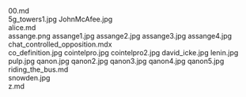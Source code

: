     
<div className="w-full md:max-w-[80rem] float-right italic">
	<MD_00_md />
	00.md
</div>
<PopImage className="sm:float-right m-auto sm:m-1 sm:ml-4" src={JPG_5g_towers1_jpg} width={384} alt="5g_towers1.jpg">
	5g_towers1.jpg
</PopImage>
<PopImage className="sm:float-left m-auto sm:m-1 sm:mr-4" src={JPG_JohnMcAfee_jpg} width={384} alt="JohnMcAfee.jpg">
	JohnMcAfee.jpg
</PopImage>
<div className="w-full md:max-w-[80rem] float-right italic">
	<MD_alice_md />
	alice.md
</div>
<PopImage className="sm:float-right m-auto sm:m-1 sm:ml-4" src={PNG_assange_png} width={384} alt="assange.png">
	assange.png
</PopImage>
<PopImage className="sm:float-left m-auto sm:m-1 sm:mr-4" src={JPG_assange1_jpg} width={384} alt="assange1.jpg">
	assange1.jpg
</PopImage>
<PopImage className="sm:float-right m-auto sm:m-1 sm:ml-4" src={JPG_assange2_jpg} width={384} alt="assange2.jpg">
	assange2.jpg
</PopImage>
<PopImage className="sm:float-left m-auto sm:m-1 sm:mr-4" src={JPG_assange3_jpg} width={384} alt="assange3.jpg">
	assange3.jpg
</PopImage>
<PopImage className="sm:float-right m-auto sm:m-1 sm:ml-4" src={JPG_assange4_jpg} width={384} alt="assange4.jpg">
	assange4.jpg
</PopImage>
<div className="w-full md:max-w-[80rem] float-right italic">
	<MDX_chat_controlled_opposition_mdx />
	chat_controlled_opposition.mdx
</div>
<PopImage className="sm:float-left m-auto sm:m-1 sm:mr-4" src={JPG_co_definition_jpg} width={384} alt="co_definition.jpg">
	co_definition.jpg
</PopImage>
<PopImage className="sm:float-right m-auto sm:m-1 sm:ml-4" src={JPG_cointelpro_jpg} width={384} alt="cointelpro.jpg">
	cointelpro.jpg
</PopImage>
<PopImage className="sm:float-left m-auto sm:m-1 sm:mr-4" src={JPG_cointelpro2_jpg} width={384} alt="cointelpro2.jpg">
	cointelpro2.jpg
</PopImage>
<PopImage className="sm:float-right m-auto sm:m-1 sm:ml-4" src={JPG_david_icke_jpg} width={384} alt="david_icke.jpg">
	david_icke.jpg
</PopImage>
<PopImage className="sm:float-left m-auto sm:m-1 sm:mr-4" src={JPG_lenin_jpg} width={384} alt="lenin.jpg">
	lenin.jpg
</PopImage>
<PopImage className="sm:float-right m-auto sm:m-1 sm:ml-4" src={JPG_pulp_jpg} width={384} alt="pulp.jpg">
	pulp.jpg
</PopImage>
<PopImage className="sm:float-left m-auto sm:m-1 sm:mr-4" src={JPG_qanon_jpg} width={384} alt="qanon.jpg">
	qanon.jpg
</PopImage>
<PopImage className="sm:float-right m-auto sm:m-1 sm:ml-4" src={JPG_qanon2_jpg} width={384} alt="qanon2.jpg">
	qanon2.jpg
</PopImage>
<PopImage className="sm:float-left m-auto sm:m-1 sm:mr-4" src={JPG_qanon3_jpg} width={384} alt="qanon3.jpg">
	qanon3.jpg
</PopImage>
<PopImage className="sm:float-right m-auto sm:m-1 sm:ml-4" src={JPG_qanon4_jpg} width={384} alt="qanon4.jpg">
	qanon4.jpg
</PopImage>
<PopImage className="sm:float-left m-auto sm:m-1 sm:mr-4" src={JPG_qanon5_jpg} width={384} alt="qanon5.jpg">
	qanon5.jpg
</PopImage>
<div className="w-full md:max-w-[80rem] float-right italic">
	<MD_riding_the_bus_md />
	riding_the_bus.md
</div>
<PopImage className="sm:float-right m-auto sm:m-1 sm:ml-4" src={JPG_snowden_jpg} width={384} alt="snowden.jpg">
	snowden.jpg
</PopImage>
<div className="w-full md:max-w-[80rem] float-right italic">
	<MD_z_md />
	z.md
</div>
